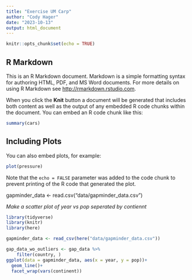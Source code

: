 ```yaml
---
title: "Exercise UM Carp"
author: "Cody Hager"
date: "2023-10-13"
output: html_document
---
```


```r
knitr::opts_chunk$set(echo = TRUE)
```

## R Markdown

This is an R Markdown document. Markdown is a simple formatting syntax for authoring HTML, PDF, and MS Word documents. For more details on using R Markdown see <http://rmarkdown.rstudio.com>.

When you click the **Knit** button a document will be generated that includes both content as well as the output of any embedded R code chunks within the document. You can embed an R code chunk like this:

```r
summary(cars)
```

## Including Plots

You can also embed plots, for example:

```r
plot(pressure)
```

Note that the `echo = FALSE` parameter was added to the code chunk to prevent printing of the R code that generated the plot.

gapminder_data <- read.csv("data/gapminder_data.csv")


*Make a scatter plot of year vs pop seperated by contiennt*
```r
library(tidyverse)
library(knitr)
library(here)
```

```r
gapminder_data <- read_csv(here("data/gapminder_data.csv"))
```

```r
gap_data_wo_outliers <- gap_data %>%
    filter(country, )
ggplot(data = gapminder_data, aes(x = year, y = pop))+
  geom_line()+
  facet_wrap(vars(continent))
```
 
